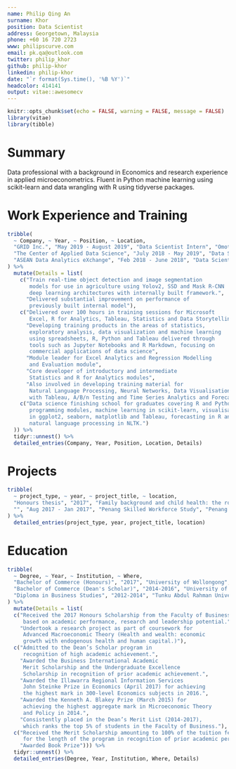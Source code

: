 ```yaml
---
name: Philip Qing An 
surname: Khor
position: Data Scientist
address: Georgetown, Malaysia
phone: +60 16 720 2723
www: philipscurve.com
email: pk.qa@outlook.com
twitter: philip_khor
github: philip-khor
linkedin: philip-khor
date: "`r format(Sys.time(), '%B %Y')`"
headcolor: 414141
output: vitae::awesomecv
---
```


```r
knitr::opts_chunk$set(echo = FALSE, warning = FALSE, message = FALSE)
library(vitae)
library(tibble)
```

# Summary

Data professional with a background in Economics and research experience in applied microeconometrics. Fluent in Python machine learning using scikit-learn and data wrangling with R using tidyverse packages.

# Work Experience and Training 

```r
tribble(
  ~ Company, ~ Year, ~ Position, ~ Location, 
  "GRID Inc.", "May 2019 - August 2019", "Data Scientist Intern", "Omote-sando, Tokyo",
  "The Center of Applied Data Science", "July 2018 - May 2019", "Data Scientist Associate", "Bangsar South, Kuala Lumpur",
  "ASEAN Data Analytics eXchange", "Feb 2018 - June 2018", "Data Scientist Trainee", "Bangsar South, Kuala Lumpur"
) %>% 
  mutate(Details = list(
    c("Train real-time object detection and image segmentation
       models for use in agriculture using Yolov2, SSD and Mask R-CNN
       deep learning architectures with internally built framework.", 
      "Delivered substantial improvement on performance of
       previously built internal model"), 
    c("Delivered over 100 hours in training sessions for Microsoft 
       Excel, R for Analytics, Tableau, Statistics and Data Storytelling", 
      "Developing training products in the areas of statistics, 
       exploratory analysis, data visualization and machine learning 
       using spreadsheets, R, Python and Tableau delivered through 
       tools such as Jupyter Notebooks and R Markdown, focusing on 
       commercial applications of data science",
      "Module leader for Excel Analytics and Regression Modelling 
       and Evaluation module",
      "Core developer of introductory and intermediate 
       Statistics and R for Analytics modules",
      "Also involved in developing training material for 
       Natural Language Processing, Neural Networks, Data Visualisation 
       with Tableau, A/B/n Testing and Time Series Analytics and Forecasting modules"), 
    c("Data science finishing school for graduates covering R and Python 
       programming modules, machine learning in scikit-learn, visualisation 
       in ggplot2, seaborn, matplotlib and Tableau, forecasting in R and 
       natural language processing in NLTK.")
  )) %>% 
  tidyr::unnest() %>% 
  detailed_entries(Company, Year, Position, Location, Details)
```

# Projects 

```r
tribble(
  ~ project_type, ~ year, ~ project_title, ~ location, 
  "Honours thesis", "2017", "Family background and child health: the role of socioeconomic status and skills", "University of Wollongong", 
  "", "Aug 2017 - Jan 2017", "Penang Skilled Workforce Study", "Penang Institute"
) %>% 
  detailed_entries(project_type, year, project_title, location)
```
# Education

```r
tribble(
  ~ Degree, ~ Year, ~ Institution, ~ Where, 
  "Bachelor of Commerce (Honours)", "2017", "University of Wollongong", "NSW, Australia",
  "Bachelor of Commerce (Dean's Scholar)", "2014-2016", "University of Wollongong", "NSW, Australia",
  "Diploma in Business Studies", "2012-2014", "Tunku Abdul Rahman University College", "George Town, Penang"
) %>% 
  mutate(Details = list(
  c("Received the 2017 Honours Scholarship from the Faculty of Business 
     based on academic performance, research and leadership potential.", 
    "Undertook a research project as part of coursework for 
     Advanced Macroeconomic Theory (Health and wealth: economic 
     growth with endogenous health and human capital.)"), 
  c("Admitted to the Dean’s Scholar program in 
     recognition of high academic achievement.", 
    "Awarded the Business International Academic
     Merit Scholarship and the Undergraduate Excellence 
     Scholarship in recognition of prior academic achievement.", 
    "Awarded the Illawarra Regional Information Services 
     John Steinke Prize in Economics (April 2017) for achieving 
     the highest mark in 300-level Economics subjects in 2016.", 
    "Awarded the Kenneth A. Blakey Prize (March 2015) for 
     achieving the highest aggregate mark in Microeconomic Theory
     and Policy in 2014.", 
    "Consistently placed in the Dean’s Merit List (2014-2017), 
     which ranks the top 5% of students in the Faculty of Business."), 
  c("Received the Merit Scholarship amounting to 100% of the tuition fees 
     for the length of the program in recognition of prior academic performance", 
    "Awarded Book Prize"))) %>% 
  tidyr::unnest() %>% 
  detailed_entries(Degree, Year, Institution, Where, Details)
```




